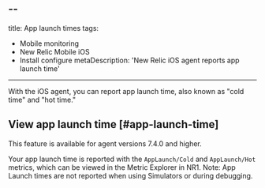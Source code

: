 --
---
title: App launch times
tags:
  - Mobile monitoring
  - New Relic Mobile iOS
  - Install configure
metaDescription: 'New Relic iOS agent reports app launch time'
---

With the iOS agent, you can report app launch time, also known as "cold time" and "hot time." 

## View app launch time [#app-launch-time]

<Callout variant="important">
This feature is available for agent versions 7.4.0 and higher.
</Callout>

Your app launch time is reported with the `AppLaunch/Cold` and `AppLaunch/Hot` metrics, which can be viewed in the Metric Explorer in NR1.
Note: App Launch times are not reported when using Simulators or during debugging.
